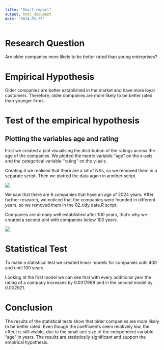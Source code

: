 ```yaml
---
title: "Short report"
output: html_document
date: "2024-03-25"
---
```


# Research Question

Are older companies more likely to be better rated than young enterprises?

# Empirical Hypothesis

Older companies are better established in the market and have more loyal customers. Therefore, older companies are more likely to be better rated than younger firms.

# Test of the empirical hypothesis

## Plotting the variables age and rating

First we created a plot visualising the distribution of the ratings across the age of the companies. We plotted the metric variable "age" on the x-axis and the categorical variable "rating" on the y-axis.

Creating it we realised that there are a lot of NAs, so we removed them in a separate script. Then we plotted the data again in another script.

![](images/Plot_age_rating.png)

We saw that there are 6 companies that have an age of 2024 years. After further research, we noticed that the companies were founded in different years, so we removed them in the 02_tidy data.R script.

Companies are already well established after 100 years, that's why we created a second plot with companies below 100 years.

![](images/Plot_age_rating_100.png)

# Statistical Test

To make a statistical test we created linear models for companies until 400 and until 100 years.

Looking at the first model we can see that with every additional year the rating of a company increases by 0.0017988 and in the second model by 0.002921.

# Conclusion

The results of the statistical tests show that older companies are more likely to be better rated. Even though the coefficients seem relatively low, the effect is still visible, due to the small unit size of the independent variable "age" in years. The results are statistically significant and support the empirical hypothesis.
